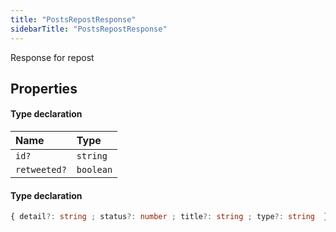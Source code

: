 ```yaml
---
title: "PostsRepostResponse"
sidebarTitle: "PostsRepostResponse"
---
```


Response for repost

## Properties

<ResponseField name="data" type="Object">


#### Type declaration
</ResponseField>


| Name | Type |
| :------ | :------ |
| `id?` | `string` |
| `retweeted?` | `boolean` |




<ResponseField name="errors" type="Object">


#### Type declaration

```ts
{ detail?: string ; status?: number ; title?: string ; type?: string  }[]
```
</ResponseField>

